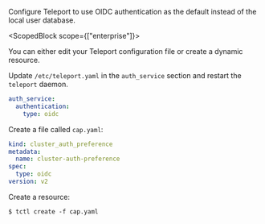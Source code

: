 Configure Teleport to use OIDC authentication as the default instead of the local
user database. 

<ScopedBlock scope={["enterprise"]}>

You can either edit your Teleport configuration file or create a dynamic
resource.

</ScopedBlock> 

<Tabs>
  <TabItem label="Static Config (Self-Hosted)" scope={["oss", "enterprise"]}>

 Update `/etc/teleport.yaml` in the `auth_service` section and restart the `teleport` daemon.

  ```yaml
  auth_service:
    authentication:
      type: oidc

  ```

  </TabItem>
  <TabItem scope={["cloud"]} label="Dynamic Resources (All Editions)">

  Create a file called `cap.yaml`:
  
  ```yaml
  kind: cluster_auth_preference
  metadata:
    name: cluster-auth-preference
  spec:    
    type: oidc
  version: v2
  ```

  Create a resource:

  ```code
  $ tctl create -f cap.yaml
  ```
  </TabItem>
</Tabs>
